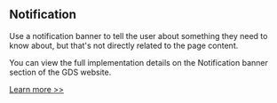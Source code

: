 
<Meta title="Components/Notification/Information" />

<h2>Notification</h2>

<p>
  Use a notification banner to tell the user about something they need to know
  about, but that&apos;s not directly related to the page content.
</p>

<p>
  You can view the full implementation details on the Notification banner
  section of the GDS website.
</p>
<a
  href="https://design-system.service.gov.uk/components/notification-banner/"
  target="_blank"
  rel="noreferrer"
>
  Learn more >>
</a>
